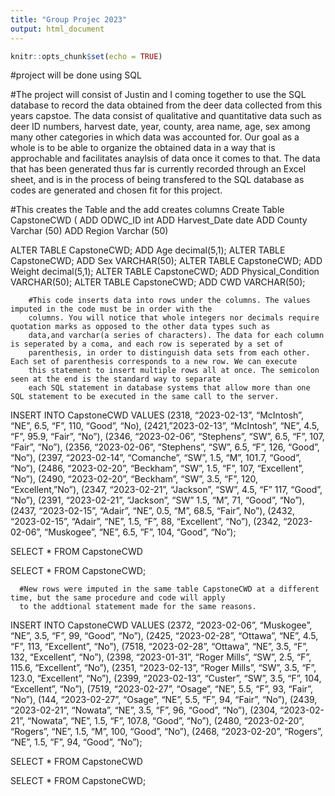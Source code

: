 ---
title: "Group Projec 2023"
output: html_document
---

```{r setup, include=FALSE}
knitr::opts_chunk$set(echo = TRUE)
```
#project will be done using SQL

#The project will consist of Justin and I coming together to use the SQL database to record the data obtained from the deer data collected from this years
 capstoe. The data consist of qualitative and quantitative data such as deer ID numbers, harvest date, 
 year, county, area name, age, sex among many other categories in which data was accounted for. Our goal as a whole is to be able to organize the obtained
 data in a way that is approchable and facilitates anaylsis of data once it comes to that. The data that has been generated thus far is currently recorded
 through an Excel sheet, and is in the process of being transfered to the SQL database as codes are generated and chosen fit for this project. 
 

 #This creates the Table and the add creates columns
 Create Table CapstoneCWD (
  ADD ODWC_ID int
  ADD Harvest_Date date
  ADD County Varchar (50)
  ADD Region Varchar (50)
  

ALTER TABLE CapstoneCWD;
 ADD Age decimal(5,1);
 ALTER TABLE CapstoneCWD;
 ADD Sex VARCHAR(50);
 ALTER TABLE CapstoneCWD;
 ADD Weight decimal(5,1);
 ALTER TABLE CapstoneCWD;
 ADD Physical_Condition VARCHAR(50);
 ALTER TABLE CapstoneCWD;
 ADD CWD VARCHAR(50);


       
       
       
        #This code inserts data into rows under the columns. The values imputed in the code must be in order with the 
        columns. You will notice that whole integers nor decimals require quotation marks as opposed to the other data types such as 
        data,and varchar(a series of characters). The data for each column is seperated by a coma, and each row is seperated by a set of
        parenthesis, in order to distinguish data sets from each other. Each set of parenthesis corresponds to a new row. We can execute
        this statement to insert multiple rows all at once. The semicolon seen at the end is the standard way to separate 
        each SQL statement in database systems that allow more than one SQL statement to be executed in the same call to the server.
  INSERT INTO CapstoneCWD
  VALUES (2318, "2023-02-13", "McIntosh", "NE", 6.5, "F", 110, "Good", "No),
         (2421, "2023-02-13", "McIntosh", "NE", 4.5, "F", 95.9, "Fair", "No"),
         (2346, "2023-02-06", "Stephens", "SW", 6.5, "F", 107, "Fair", "No"),
         (2356, "2023-02-06", "Stephens", "SW", 6.5, "F", 126, "Good", "No"),
         (2397, "2023-02-14", "Comanche", "SW", 1.5, "M", 101.7, "Good", "No"),
         (2486, "2023-02-20", "Beckham", "SW", 1.5, "F", 107, "Excellent", "No"),
         (2490, "2023-02-20", "Beckham", "SW", 3.5, "F", 120, "Excellent, "No"),
         (2347, "2023-02-21", "Jackson", "SW", 4.5, "F" 117, "Good", "No"),
         (2391, "2023-02-21", "Jackson", "SW" 1.5, "M", 71, "Good", "No"),
         (2437, "2023-02-15", "Adair", "NE", 0.5, "M", 68.5, "Fair", No"),
         (2432, "2023-02-15", "Adair", "NE", 1.5, "F", 88, "Excellent", "No"),
         (2342, "2023-02-06", "Muskogee", "NE", 6.5, "F", 104, "Good", "No");
         
         
         
  SELECT * FROM CapstoneCWD
       

  SELECT * FROM CapstoneCWD;
       
      #New rows were imputed in the same table CapstoneCWD at a different time, but the same procedure and code will apply 
      to the addtional statement made for the same reasons.      

INSERT INTO CapstoneCWD
VALUES (2372, "2023-02-06", "Muskogee", "NE", 3.5, "F", 99, "Good", "No"),
       (2425, "2023-02-28", "Ottawa", "NE", 4.5, "F", 113, "Excellent", "No"),
       (7518, "2023-02-28", "Ottawa", "NE", 3.5, "F", 132, "Excellent", "No"),
       (2398, "2023-01-31", "Roger Mills", "SW", 2.5, "F", 115.6, "Excellent", "No"),
       (2351, "2023-02-13", "Roger Mills", "SW", 3.5, "F", 123.0, "Excellent", "No"),
       (2399, "2023-02-13", "Custer", "SW", 3.5, "F", 104, "Excellent", "No"),
       (7519, "2023-02-27", "Osage", "NE", 5.5, "F", 93, "Fair", "No"),
       (144, "2023-02-27", "Osage", "NE", 5.5, "F", 94, "Fair", "No"),
       (2439, "2023-02-21", "Nowata", "NE", 3.5, "F", 96, "Good", "No"),
       (2304, "2023-02-21", "Nowata", "NE", 1.5, "F", 107.8, "Good", "No"),
       (2480, "2023-02-20", "Rogers", "NE", 1.5, "M", 100, "Good", "No"),
       (2468, "2023-02-20", "Rogers", "NE", 1.5, "F", 94, "Good", "No");

   SELECT * FROM CapstoneCWD
       

   SELECT * FROM CapstoneCWD;
       
       
       

